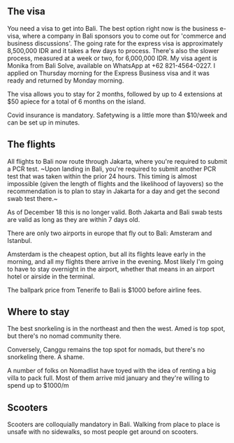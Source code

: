 
## The visa

You need a visa to get into Bali. The best option right now is the business e-visa, where a company in Bali sponsors you to come out for 'commerce and business discussions'. The going rate for the express visa is approximately 8,500,000 IDR and it takes a few days to process. There's also the slower process, measured at a week or two, for 6,000,000 IDR. My visa agent is Monika from Bali Solve, available on WhatsApp at +62 821-4564-0227. I applied on Thursday morning for the Express Business visa and it was ready and returned by Monday morning.

The visa allows you to stay for 2 months, followed by up to 4 extensions at $50 apiece for a total of 6 months on the island.

Covid insurance is mandatory. Safetywing is a little more than $10/week and can be set up in minutes.

## The flights

All flights to Bali now route through Jakarta, where you're required to submit a PCR test. ~Upon landing in Bali, you're required to submit another PCR test that was taken within the prior 24 hours. This timing is almost impossible (given the length of flights and the likelihood of layovers) so the recommendation is to plan to stay in Jakarta for a day and get the second swab test there.~

As of December 18 this is no longer valid. Both Jakarta and Bali swab tests are valid as long as they are within 7 days old.

There are only two airports in europe that fly out to Bali: Amsteram and Istanbul.

Amsterdam is the cheapest option, but all its flights leave early in the morning, and all my flights there arrive in the evening. Most likely I'm going to have to stay overnight in the airport, whether that means in an airport hotel or airside in the terminal.

The ballpark price from Tenerife to Bali is $1000 before airline fees.

## Where to stay

The best snorkeling is in the northeast and then the west. Amed is top spot, but there's no nomad community there.

Conversely, Canggu remains the top spot for nomads, but there's no snorkeling there. A shame.

A number of folks on Nomadlist have toyed with the idea of renting a big villa to pack full. Most of them arrive mid january and they're willing to spend up to $1000/m


## Scooters

Scooters are colloquially mandatory in Bali. Walking from place to place is unsafe with no sidewalks, so most people get around on scooters.
